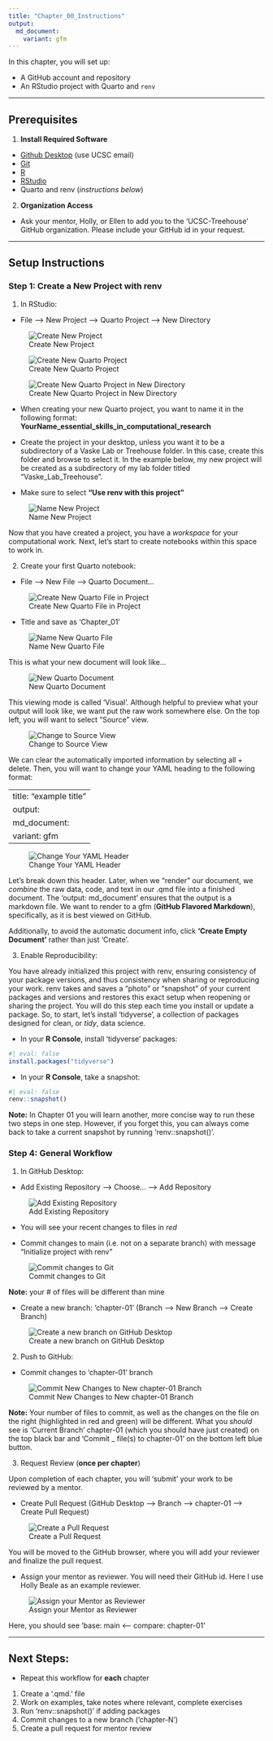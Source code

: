```yaml
---
title: "Chapter_00_Instructions"
output: 
  md_document:
    variant: gfm
---
```


In this chapter, you will set up:

-   A GitHub account and repository
-   An RStudio project with Quarto and `renv`

------------------------------------------------------------------------

## Prerequisites

1.  **Install Required Software**

-   [Github Desktop](https://github.com/apps/desktop) (use UCSC email)
-   [Git](https://git-scm.com/downloads)
-   [R](https://www.r-project.org)
-   [RStudio](https://posit.co/download/rstudio-desktop/)
-   Quarto and renv (*instructions below*)

2.  **Organization Access**

-   Ask your mentor, Holly, or Ellen to add you to the 'UCSC-Treehouse'
    GitHub organization.
    Please include your GitHub id in your request.

------------------------------------------------------------------------

## Setup Instructions

### Step 1: Create a New Project with renv

1.  In RStudio:

-   File --\> New Project --\> Quarto Project --\> New Directory 

![Create New Project](Images/create_new_project.png){.border fig-alt="Image showing how to open a new project from the file tab"}

![Create New Quarto Project](Images/new_quarto_project.png){fig-alt="Image showing new Quarto Project button" .border}

![Create New Quarto Project in New Directory](Images/project_in_new_directory.png){fig-alt="Image showing button on RStudio to 'Create New Project' within 'New Directory'" .border}

-   When creating your new Quarto project, you want to name it in the following format: **YourName_essential_skills_in_computational_research**

-   Create the project in your desktop, unless you want it to be a subdirectory of a Vaske Lab or Treehouse folder.
In this case, create this folder and browse to select it.
In the example below, my new project will be created as a subdirectory of my lab folder titled "Vaske_Lab_Treehouse".

-   Make sure to select **"Use renv with this project"**

![Name New Project](Images/name_quarto_project.png){.border
fig-alt="Image showing how to name new Quarto project, put in Vaske or Treehouse folder, and initialize with renv"}

Now that you have created a project, you have a *workspace* for your computational work.
Next, let's start to create notebooks within this space to work in.

2.  Create your first Quarto notebook:

-   File --\> New File --\> Quarto Document...

![Create New Quarto File in Project](Images/create_new_quarto_file.png){.border fig-alt="Image showing how to create a new quarto file in RStudio"}

-   Title and save as 'Chapter_01'

![Name New Quarto File](Images/name_new_quarto_file.png){.border
fig-alt="Image showing how to name and save a new quarto file in RStudio"}

This is what your new document will look like...

![New Quarto Document](Images/quarto_document.png){.border
fig-alt="Image showing what a newly created quarto document looks like."}

This viewing mode is called 'Visual'.
Although helpful to preview what your output will look like, we want put the raw work somewhere else.
On the top left, you will want to select "Source" view.

![Change to Source View](Images/source_view.png){.border
fig-alt="Switch to source view"}

We can clear the automatically imported information by selecting all + delete.
Then, you will want to change your YAML heading to the following format:

---
title: "example title"
output: 
  md_document:
    variant: gfm
---

![Change Your YAML Header](Images/yaml_header.png){.border fig-alt="Image showing clear quarto document with corrected YAML header for markdown output"}

Let's break down this header.
Later, when we "render" our document, we *combine* the raw data, code, and text in our .qmd file into a finished document.
The 'output: md_document' ensures that the output is a markdown file.
We want to render to a gfm (**GitHub Flavored Markdown**), specifically, as it is best viewed on GitHub.

Additionally, to avoid the automatic document info, click **'Create Empty Document'** rather than just 'Create'.

3.  Enable Reproducibility:

You have already initialized this project with renv, ensuring consistency of your package versions, and thus consistency when sharing or reproducing your work.
renv takes and saves a "photo" or "snapshot" of your current packages and versions and restores this exact setup when reopening or sharing the project.
You will do this step each time you install or update a package.
So, to start, let's install 'tidyverse', a collection of packages designed for clean, or *tidy*, data science.

-   In your **R Console**, install 'tidyverse' packages:

```r
#| eval: false
install.packages("tidyverse")
```

-   In your **R Console**, take a snapshot:

```r
#| eval: false
renv::snapshot()
```

**Note:** In Chapter 01 you will learn another, more concise way to run these two steps in one step.
However, if you forget this, you can always come back to take a current snapshot by running 'renv::snapshot()'.

### Step 4: General Workflow

1.  In GitHub Desktop:

-   Add Existing Repository --\> Choose... --\> Add Repository

![Add Existing Repository](Images/add_local_repository.png)

-   You will see your recent changes to files in *red*

-   Commit changes to main (i.e. not on a separate branch) with message "Initialize project with renv"

![Commit changes to Git](Images/commit_changes_to_git.png){.border
fig-alt="Image showing how to commit changes to Git on GitHub Desktop"}

**Note:** your \# of files will be different than mine

-   Create a new branch: 'chapter-01' (Branch --\> New Branch --\> Create Branch)

![Create a new branch on GitHub Desktop](Images/create_new_branch.png){.border
fig-alt="Image showing how to create a new branch on GitHub Desktop"}

2.  Push to GitHub:

-   Commit changes to 'chapter-01' branch

![Commit New Changes to New chapter-01 Branch](Images/push_new_changes_to_new_branch.png){.border fig-alt="Image showing how to push new files changes to new chapter 01 branch"}

**Note:** Your number of files to commit, as well as the changes on the file on the right (highlighted in red and green) will be different.
What you *should* see is 'Current Branch' chapter-01 (which you should have just created) on the top black bar and 'Commit _ file(s) to chapter-01' on the bottom left blue button.

3.  Request Review (**once per chapter**)

Upon completion of each chapter, you will 'submit' your work to be reviewed by a mentor.

-   Create Pull Request (GitHub Desktop --\> Branch --\> chapter-01 --\> Create Pull Request)

![Create a Pull Request](Images/create_pull_request.png){.border fig-alt="Image showing how to create a new pull request"}

You will be moved to the GitHub browser, where you will add your reviewer and finalize the pull request.

-   Assign your mentor as reviewer.
You will need their GitHub id.
Here I use Holly Beale as an example reviewer.

![Assign your Mentor as Reviewer](Images/request_reviewer.png){.border fig-alt="Image showing GitHub browser where you will add a reviewer to your new pull request"}

Here, you should see 'base: main <-- compare: chapter-01'

------------------------------------------------------------------------

## Next Steps:

-   Repeat this workflow for **each** chapter

1.  Create a '.qmd.' file
2.  Work on examples, take notes where relevant, complete exercises
3.  Run 'renv::snapshot()' if adding packages
4.  Commit changes to a new branch ('chapter-N')
5.  Create a pull request for mentor review
